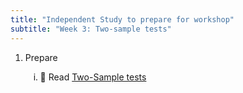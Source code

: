 ```yaml
---
title: "Independent Study to prepare for workshop"
subtitle: "Week 3: Two-sample tests"
---
```


1.  Prepare

    i.  📖 Read [Two-Sample tests](https://3mmarand.github.io/comp4biosci/two_sample_tests.html) 



